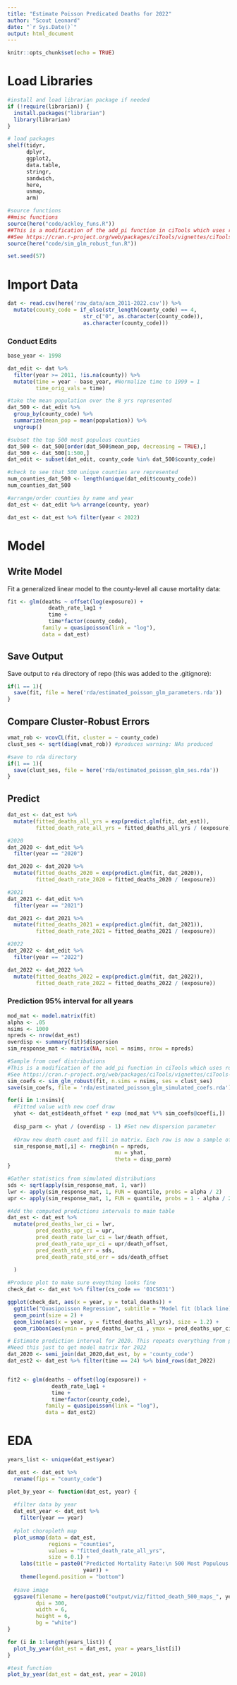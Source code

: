 ```yaml
---
title: "Estimate Poisson Predicated Deaths for 2022"
author: "Scout Leonard"
date: "`r Sys.Date()`"
output: html_document
---
```


```r
knitr::opts_chunk$set(echo = TRUE)
```

# Load Libraries 

```r
#install and load librarian package if needed 
if (!require(librarian)) {
  install.packages("librarian")
  library(librarian)
}

# load packages
shelf(tidyr,
      dplyr,
      ggplot2,
      data.table,
      stringr,
      sandwich,
      here,
      usmap,
      arm)

#source functions
##misc functions
source(here("code/ackley_funs.R"))
##This is a modification of the add_pi function in ciTools which uses robust standard errors
##See https://cran.r-project.org/web/packages/ciTools/vignettes/ciTools-glm-vignette.html
source(here("code/sim_glm_robust_fun.R")) 

set.seed(57)
```

# Import Data

```r
dat <- read.csv(here('raw_data/acm_2011-2022.csv')) %>% 
  mutate(county_code = if_else(str_length(county_code) == 4,
                        str_c("0", as.character(county_code)),
                        as.character(county_code)))
```

### Conduct Edits 

```r
base_year <- 1998

dat_edit <- dat %>% 
  filter(year >= 2011, !is.na(county)) %>%
  mutate(time = year - base_year, #Normalize time to 1999 = 1
         time_orig_vals = time)
```

```r
#take the mean population over the 8 yrs represented 
dat_500 <- dat_edit %>% 
  group_by(county_code) %>% 
  summarize(mean_pop = mean(population)) %>% 
  ungroup()

#subset the top 500 most populous counties 
dat_500 <- dat_500[order(dat_500$mean_pop, decreasing = TRUE),]
dat_500 <- dat_500[1:500,]
dat_edit <- subset(dat_edit, county_code %in% dat_500$county_code)

#check to see that 500 unique counties are represented
num_counties_dat_500 <- length(unique(dat_edit$county_code))
num_counties_dat_500
```

```r
#arrange/order counties by name and year
dat_est <- dat_edit %>% arrange(county, year)

dat_est <- dat_est %>% filter(year < 2022)
```

# Model

## Write Model

Fit a generalized linear model to the county-level all cause mortality data: 

```r
fit <- glm(deaths ~ offset(log(exposure)) +
             death_rate_lag1 +
             time +
             time*factor(county_code),
           family = quasipoisson(link = "log"),
           data = dat_est)
```

## Save Output

Save output to `rda` directory of repo (this was added to the .gitignore):

```r
if(1 == 1){
  save(fit, file = here('rda/estimated_poisson_glm_parameters.rda'))
}
```

## Compare Cluster-Robust Errors

```r
vmat_rob <- vcovCL(fit, cluster = ~ county_code)
clust_ses <- sqrt(diag(vmat_rob)) #produces warning: NAs produced 

#save to rda directory
if(1 == 1){
  save(clust_ses, file = here('rda/estimated_poisson_glm_ses.rda'))
}
```

## Predict

```r
dat_est <- dat_est %>%
  mutate(fitted_deaths_all_yrs = exp(predict.glm(fit, dat_est)),
         fitted_death_rate_all_yrs = fitted_deaths_all_yrs / (exposure))
```

```r
#2020
dat_2020 <- dat_edit %>% 
  filter(year == "2020")

dat_2020 <- dat_2020 %>%
  mutate(fitted_deaths_2020 = exp(predict.glm(fit, dat_2020)),
         fitted_death_rate_2020 = fitted_deaths_2020 / (exposure))

#2021
dat_2021 <- dat_edit %>% 
  filter(year == "2021")

dat_2021 <- dat_2021 %>%
  mutate(fitted_deaths_2021 = exp(predict.glm(fit, dat_2021)),
         fitted_death_rate_2021 = fitted_deaths_2021 / (exposure))

#2022
dat_2022 <- dat_edit %>% 
  filter(year == "2022")

dat_2022 <- dat_2022 %>%
  mutate(fitted_deaths_2022 = exp(predict.glm(fit, dat_2022)),
         fitted_death_rate_2022 = fitted_deaths_2022 / (exposure))
```

### Prediction 95% interval for all years

```r
mod_mat <- model.matrix(fit)
alpha <- .05
nsims <- 1000
npreds <- nrow(dat_est)
overdisp <- summary(fit)$dispersion
sim_response_mat <- matrix(NA, ncol = nsims, nrow = npreds)
```

```r
#Sample from coef distributions
#This is a modification of the add_pi function in ciTools which uses robust standard errors
#See https://cran.r-project.org/web/packages/ciTools/vignettes/ciTools-glm-vignette.html for complete details
sim_coefs <- sim_glm_robust(fit, n.sims = nsims, ses = clust_ses)
save(sim_coefs, file = 'rda/estimated_poisson_glm_simulated_coefs.rda')
```

```r
for(i in 1:nsims){
  #Fitted value with new coef draw
  yhat <- dat_est$death_offset * exp (mod_mat %*% sim_coefs@coef[i,])
  
  disp_parm <- yhat / (overdisp - 1) #Set new dispersion parameter
  
  #Draw new death count and fill in matrix. Each row is now a sample of size nsims for each county-year. Each col is a draw.
  sim_response_mat[,i] <- rnegbin(n = npreds,
                                  mu = yhat,
                                  theta = disp_parm)
}
```

```r
#Gather statistics from simulated distributions
sds <- sqrt(apply(sim_response_mat, 1, var))
lwr <- apply(sim_response_mat, 1, FUN = quantile, probs = alpha / 2)
upr <- apply(sim_response_mat, 1, FUN = quantile, probs = 1 - alpha / 2)
```

```r
#Add the computed predictions intervals to main table
dat_est <- dat_est %>% 
  mutate(pred_deaths_lwr_ci = lwr,
         pred_deaths_upr_ci = upr,
         pred_death_rate_lwr_ci = lwr/death_offset,
         pred_death_rate_upr_ci = upr/death_offset,
         pred_death_std_err = sds,
         pred_death_rate_std_err = sds/death_offset
         
  )
```

```r
#Produce plot to make sure eveything looks fine
check_dat <- dat_est %>% filter(cs_code == '01CS031')

ggplot(check_dat, aes(x = year, y = total_deaths)) +
  ggtitle("Quasipoisson Regression", subtitle = "Model fit (black line), with Prediction intervals (gray), Confidence intervals (dark gray)") +
  geom_point(size = 2) +
  geom_line(aes(x = year, y = fitted_deaths_all_yrs), size = 1.2) +
  geom_ribbon(aes(ymin = pred_deaths_lwr_ci , ymax = pred_deaths_upr_ci), alpha = 0.2)
```

```r
# Estimate prediction interval for 2020. This repeats everything from prior chunk just using 2020 data
#Need this just to get model matrix for 2022
dat_2020 <- semi_join(dat_2020,dat_est, by = 'county_code')
dat_est2 <- dat_est %>% filter(time == 24) %>% bind_rows(dat_2022)


fit2 <- glm(deaths ~ offset(log(exposure)) +
              death_rate_lag1 +
              time +
              time*factor(county_code),
            family = quasipoisson(link = "log"), 
            data = dat_est2)


```

# EDA

```r
years_list <- unique(dat_est$year)

dat_est <- dat_est %>% 
  rename(fips = "county_code")

plot_by_year <- function(dat_est, year) {
  
  #filter data by year
  dat_est_year <- dat_est %>% 
    filter(year == year)
  
  #plot choropleth map
  plot_usmap(data = dat_est,
             regions = "counties",
             values = "fitted_death_rate_all_yrs",
             size = 0.1) + 
    labs(title = paste0("Predicted Mortality Rate:\n 500 Most Populous Counties in ",
                        year)) +
    theme(legend.position = "bottom")
  
  #save image
  ggsave(filename = here(paste0("output/viz/fitted_death_500_maps_", year, ".png")),
         dpi = 300,
         width = 6,
         height = 6,
         bg = "white")
}

for (i in 1:length(years_list)) {
  plot_by_year(dat_est = dat_est, year = years_list[i])
}

#test function
plot_by_year(dat_est = dat_est, year = 2018)
```

